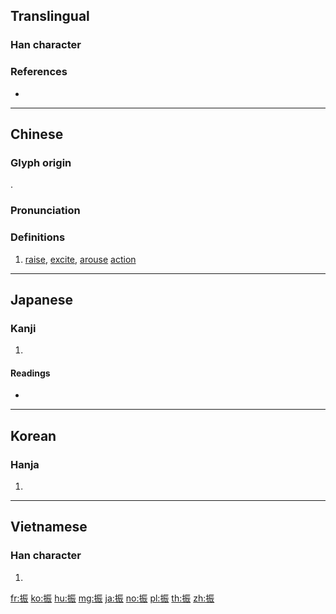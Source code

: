 ==Translingual==

===Han character===
{{Han char|rn=64|rad=手|as=07|sn=10|four=51032|canj=QMMV|ids=⿰扌辰}}

===References===
* {{Han ref|kx=0431.280|dkj=12093|dj=0780.340|hdz=31879.010|uh=632F|ud=25391|bh=AEB6|bd=44726}}

----

==Chinese==
{{zh-forms}}

===Glyph origin===
{{Han etym}}
{{Han compound|手|辰|ls=psc|c1=s|c2=p}}.

===Pronunciation===
{{zh-pron
|m=zhèn
|c=zan1,zan3
|h=pfs=
|md=
|mn=qz,tw,xm,zz:chín/qz,tw,xm,zz:tín
|mn_note=chín - literary; tín - vernacular
|w=
|mc=y
|oc=y
|cat=v
}}

===Definitions===
{{zh-hanzi}}

# [[raise]], [[excite]], [[arouse]] [[action]]

----

==Japanese==

===Kanji===
{{ja-kanji|grade=c|rs=手07}}

# {{defn|lang=ja|sort=手07}}

====Readings====
* {{ja-readings|goon=[[しん]] (shin)|kanon=[[しん]] (shin)|kun=[[ふる]] (furu), [[ふるう]] (furuu), [[ふり]] (furi)}}

----

==Korean==

===Hanja===
{{ko-hanja|hangeul=진|eumhun=|mr=chin|y=cin}}

# {{defn|lang=ko|sort=手07}}

----

==Vietnamese==

===Han character===
{{vi-hantu|[[chấn]], [[trung]]|rs=手07}}

# {{defn|lang=vi|sort=手07}}

[[fr:振]]
[[ko:振]]
[[hu:振]]
[[mg:振]]
[[ja:振]]
[[no:振]]
[[pl:振]]
[[th:振]]
[[zh:振]]